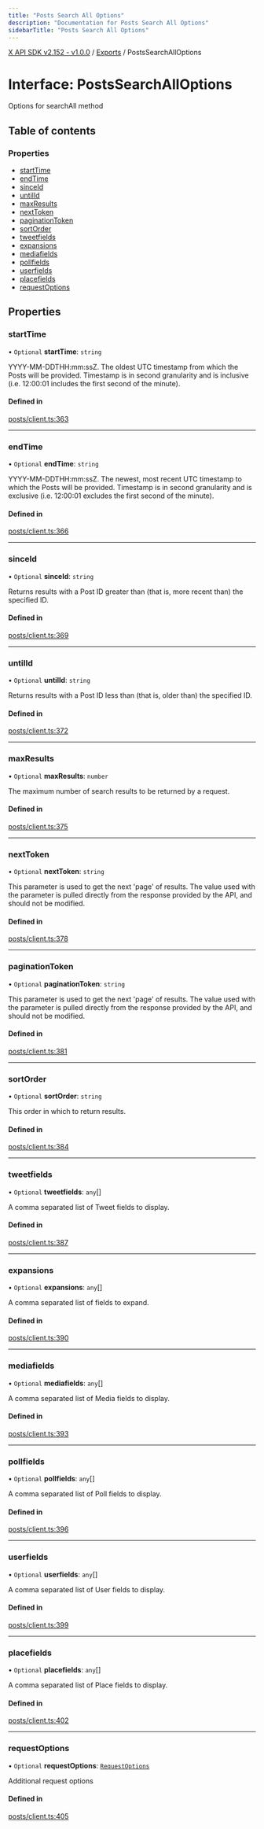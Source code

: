 ```yaml
---
title: "Posts Search All Options"
description: "Documentation for Posts Search All Options"
sidebarTitle: "Posts Search All Options"
---
```


[X API SDK v2.152 - v1.0.0](../README.md) / [Exports](../modules.md) / PostsSearchAllOptions

# Interface: PostsSearchAllOptions

Options for searchAll method

## Table of contents

### Properties

- [startTime](PostsSearchAllOptions.md#starttime)
- [endTime](PostsSearchAllOptions.md#endtime)
- [sinceId](PostsSearchAllOptions.md#sinceid)
- [untilId](PostsSearchAllOptions.md#untilid)
- [maxResults](PostsSearchAllOptions.md#maxresults)
- [nextToken](PostsSearchAllOptions.md#nexttoken)
- [paginationToken](PostsSearchAllOptions.md#paginationtoken)
- [sortOrder](PostsSearchAllOptions.md#sortorder)
- [tweetfields](PostsSearchAllOptions.md#tweetfields)
- [expansions](PostsSearchAllOptions.md#expansions)
- [mediafields](PostsSearchAllOptions.md#mediafields)
- [pollfields](PostsSearchAllOptions.md#pollfields)
- [userfields](PostsSearchAllOptions.md#userfields)
- [placefields](PostsSearchAllOptions.md#placefields)
- [requestOptions](PostsSearchAllOptions.md#requestoptions)

## Properties

### startTime

• `Optional` **startTime**: `string`

YYYY-MM-DDTHH:mm:ssZ. The oldest UTC timestamp from which the Posts will be provided. Timestamp is in second granularity and is inclusive (i.e. 12:00:01 includes the first second of the minute).

#### Defined in

[posts/client.ts:363](https://github.com/xdevplatform/xdk/blob/ad4172ef5f68f089e0f077a190b271016dd35bf7/xdk/typescript/src/posts/client.ts#L363)

___

### endTime

• `Optional` **endTime**: `string`

YYYY-MM-DDTHH:mm:ssZ. The newest, most recent UTC timestamp to which the Posts will be provided. Timestamp is in second granularity and is exclusive (i.e. 12:00:01 excludes the first second of the minute).

#### Defined in

[posts/client.ts:366](https://github.com/xdevplatform/xdk/blob/ad4172ef5f68f089e0f077a190b271016dd35bf7/xdk/typescript/src/posts/client.ts#L366)

___

### sinceId

• `Optional` **sinceId**: `string`

Returns results with a Post ID greater than (that is, more recent than) the specified ID.

#### Defined in

[posts/client.ts:369](https://github.com/xdevplatform/xdk/blob/ad4172ef5f68f089e0f077a190b271016dd35bf7/xdk/typescript/src/posts/client.ts#L369)

___

### untilId

• `Optional` **untilId**: `string`

Returns results with a Post ID less than (that is, older than) the specified ID.

#### Defined in

[posts/client.ts:372](https://github.com/xdevplatform/xdk/blob/ad4172ef5f68f089e0f077a190b271016dd35bf7/xdk/typescript/src/posts/client.ts#L372)

___

### maxResults

• `Optional` **maxResults**: `number`

The maximum number of search results to be returned by a request.

#### Defined in

[posts/client.ts:375](https://github.com/xdevplatform/xdk/blob/ad4172ef5f68f089e0f077a190b271016dd35bf7/xdk/typescript/src/posts/client.ts#L375)

___

### nextToken

• `Optional` **nextToken**: `string`

This parameter is used to get the next 'page' of results. The value used with the parameter is pulled directly from the response provided by the API, and should not be modified.

#### Defined in

[posts/client.ts:378](https://github.com/xdevplatform/xdk/blob/ad4172ef5f68f089e0f077a190b271016dd35bf7/xdk/typescript/src/posts/client.ts#L378)

___

### paginationToken

• `Optional` **paginationToken**: `string`

This parameter is used to get the next 'page' of results. The value used with the parameter is pulled directly from the response provided by the API, and should not be modified.

#### Defined in

[posts/client.ts:381](https://github.com/xdevplatform/xdk/blob/ad4172ef5f68f089e0f077a190b271016dd35bf7/xdk/typescript/src/posts/client.ts#L381)

___

### sortOrder

• `Optional` **sortOrder**: `string`

This order in which to return results.

#### Defined in

[posts/client.ts:384](https://github.com/xdevplatform/xdk/blob/ad4172ef5f68f089e0f077a190b271016dd35bf7/xdk/typescript/src/posts/client.ts#L384)

___

### tweetfields

• `Optional` **tweetfields**: `any`[]

A comma separated list of Tweet fields to display.

#### Defined in

[posts/client.ts:387](https://github.com/xdevplatform/xdk/blob/ad4172ef5f68f089e0f077a190b271016dd35bf7/xdk/typescript/src/posts/client.ts#L387)

___

### expansions

• `Optional` **expansions**: `any`[]

A comma separated list of fields to expand.

#### Defined in

[posts/client.ts:390](https://github.com/xdevplatform/xdk/blob/ad4172ef5f68f089e0f077a190b271016dd35bf7/xdk/typescript/src/posts/client.ts#L390)

___

### mediafields

• `Optional` **mediafields**: `any`[]

A comma separated list of Media fields to display.

#### Defined in

[posts/client.ts:393](https://github.com/xdevplatform/xdk/blob/ad4172ef5f68f089e0f077a190b271016dd35bf7/xdk/typescript/src/posts/client.ts#L393)

___

### pollfields

• `Optional` **pollfields**: `any`[]

A comma separated list of Poll fields to display.

#### Defined in

[posts/client.ts:396](https://github.com/xdevplatform/xdk/blob/ad4172ef5f68f089e0f077a190b271016dd35bf7/xdk/typescript/src/posts/client.ts#L396)

___

### userfields

• `Optional` **userfields**: `any`[]

A comma separated list of User fields to display.

#### Defined in

[posts/client.ts:399](https://github.com/xdevplatform/xdk/blob/ad4172ef5f68f089e0f077a190b271016dd35bf7/xdk/typescript/src/posts/client.ts#L399)

___

### placefields

• `Optional` **placefields**: `any`[]

A comma separated list of Place fields to display.

#### Defined in

[posts/client.ts:402](https://github.com/xdevplatform/xdk/blob/ad4172ef5f68f089e0f077a190b271016dd35bf7/xdk/typescript/src/posts/client.ts#L402)

___

### requestOptions

• `Optional` **requestOptions**: [`RequestOptions`](RequestOptions.md)

Additional request options

#### Defined in

[posts/client.ts:405](https://github.com/xdevplatform/xdk/blob/ad4172ef5f68f089e0f077a190b271016dd35bf7/xdk/typescript/src/posts/client.ts#L405)

